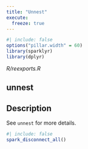 ```yaml
---
title: "Unnest"
execute:
  freeze: true
---
```


```r
#| include: false
options("pillar.width" = 60)
library(sparklyr) 
library(dplyr)
```

*R/reexports.R*

## unnest

## Description
See `unnest` for more details. 











```r
#| include: false
spark_disconnect_all()
```
